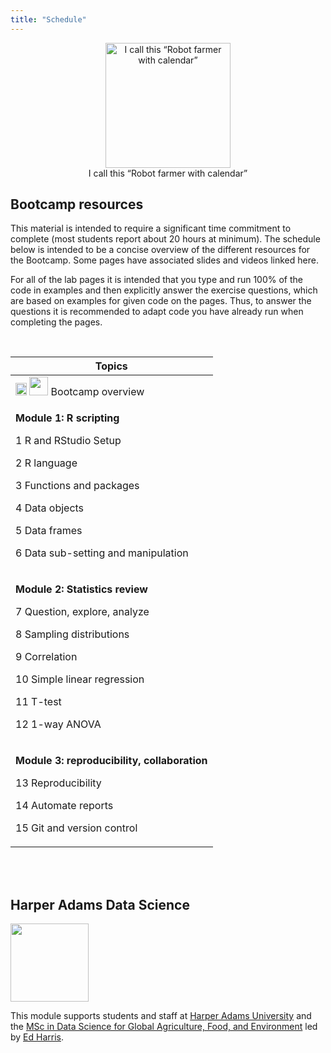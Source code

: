 ```yaml
---
title: "Schedule"
---
```


<center>![I call this "Robot farmer with calendar"](img/robot-farmer.jpeg){height="200px"}</center>

## Bootcamp resources

This material is intended to require a significant time commitment to complete (most students report about 20 hours at minimum). The schedule below is intended to be a concise overview of the different resources for the Bootcamp. Some pages have associated slides and videos linked here.

For all of the lab pages it is intended that you type and run 100% of the code in examples and then explicitly answer the exercise questions, which are based on examples for given code on the pages. Thus, to answer the questions it is recommended to adapt code you have already run when completing the pages.

<br>

+------------------------------------------------------------------------------------------------+
| Topics                                                                                         |
+================================================================================================+
| ![](img/slides.png){width="18" height="20"} ![](img/youtube.png){width="30"} Bootcamp overview |
+------------------------------------------------------------------------------------------------+
| **Module 1: R scripting**                                                                      |
|                                                                                                |
| 1 R and RStudio Setup                                                                          |
|                                                                                                |
| 2 R language                                                                                   |
|                                                                                                |
| 3 Functions and packages                                                                       |
|                                                                                                |
| 4 Data objects                                                                                 |
|                                                                                                |
| 5 Data frames                                                                                  |
|                                                                                                |
| 6 Data sub-setting and manipulation                                                            |
+------------------------------------------------------------------------------------------------+
| **Module 2: Statistics review**                                                                |
|                                                                                                |
| 7 Question, explore, analyze                                                                   |
|                                                                                                |
| 8 Sampling distributions                                                                       |
|                                                                                                |
| 9 Correlation                                                                                  |
|                                                                                                |
| 10 Simple linear regression                                                                    |
|                                                                                                |
| 11 T-test                                                                                      |
|                                                                                                |
| 12 1-way ANOVA                                                                                 |
+------------------------------------------------------------------------------------------------+
| **Module 3: reproducibility, collaboration**                                                   |
|                                                                                                |
| 13 Reproducibility                                                                             |
|                                                                                                |
| 14 Automate reports                                                                            |
|                                                                                                |
| 15 Git and version control                                                                     |
+------------------------------------------------------------------------------------------------+

<br> <br>

## Harper Adams Data Science

![](img/HDS.png){fig-alt="Harper Data Science" width="125"}

This module supports students and staff at [Harper Adams University](https://www.harper-adams.ac.uk/ "Harper Adams University") and the [MSc in Data Science for Global Agriculture, Food, and Environment](https://www.harper-adams.ac.uk/courses/postgraduate/201194/data-science-for-global-agriculture-food-and-environment "MSc in Data Science") led by [Ed Harris](https://www.harper-adams.ac.uk/general/staff/profile/201620/Edwin-Harris/ "Ed's Faculty page").
